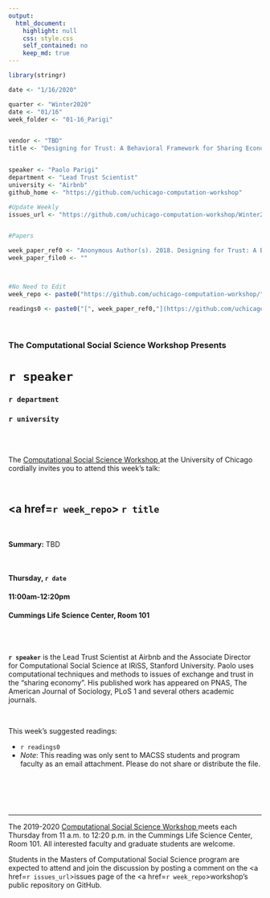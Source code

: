 ```yaml
---
output:
  html_document:
    highlight: null
    css: style.css
    self_contained: no
    keep_md: true
---
```


```r
library(stringr)

date <- "1/16/2020"

quarter <- "Winter2020"
date <- "01/16"
week_folder <- "01-16_Parigi"


vendor <- "TBD"
title <- "Designing for Trust: A Behavioral Framework for Sharing Economy Platforms"


speaker <- "Paolo Parigi"
department <- "Lead Trust Scientist"
university <- "Airbnb"
github_home <- "https://github.com/uchicago-computation-workshop"

#Update Weekly
issues_url <- "https://github.com/uchicago-computation-workshop/Winter2020/issues/2"


#Papers

week_paper_ref0 <- "Anonymous Author(s). 2018. Designing for Trust: A Behavioral Framework for Sharing Economy Platforms' *The Web Conference ’20: The Web Conference,* April 20–24, 2020, Taipei, Taiwan. ACM, New York, NY, USA."
week_paper_file0 <- ""



#No Need to Edit
week_repo <- paste0("https://github.com/uchicago-computation-workshop/",quarter,"/tree/master/",week_folder)

readings0 <- paste0("[", week_paper_ref0,"](https://github.com/uchicago-computation-workshop/",quarter,"/blob/master/", week_folder,"/",week_paper_file0,")")


```



<br>

<h3 class=pfblock-header> The Computational Social Science Workshop Presents </h3>

<h1 class=pfblock-header3> `r speaker` </h1>
<h3 class=pfblock-header3> `r department` </h3>
<h3 class=pfblock-header3> `r university` </h3>

<br><br>



<p class=pfblock-header3>The <a href="https://macss.uchicago.edu/content/computation-workshop"> Computational Social Science Workshop </a> at the University of Chicago cordially invites you to attend this week's talk:</p>



<br>

<div class=pfblock-header3>
<h2 class=pfblock-header>
  <a href=`r week_repo`> `r title` </a>
</h2>

<br>
</div>



<p class=footertext2>

**Summary:** TBD


</p>

<br>

<h4 class=pfblock-header3> Thursday, `r date` </h4>
<h4 class=pfblock-header3> 11:00am-12:20pm </h4>
<h4 class=pfblock-header3> Cummings Life Science Center, Room 101 </h4>

<!-- <br> -->

<!-- <p class=pfblock-header3>A light lunch will be provided by `r vendor`.</p> -->

<br><br>

<p class=footertext2>

**`r speaker`** is the Lead Trust Scientist at Airbnb and the Associate Director for Computational Social Science at IRiSS, Stanford University. Paolo uses computational techniques and methods to issues of exchange and trust in the “sharing economy”. His published work has appeared on PNAS, The American Journal of Sociology, PLoS 1 and several others academic journals.
</p>


<br>

This week's suggested readings:

- `r readings0`
- *Note*: This reading was only sent to MACSS students and program faculty as an email attachment. Please do not share or distribute the file.


<br>

<br><br>

---

<p class=footertext> The 2019-2020 <a href="https://macss.uchicago.edu/content/computation-workshop"> Computational Social Science Workshop </a> meets each Thursday from 11 a.m. to 12:20 p.m. in the Cummings Life Science Center, Room 101. All interested faculty and graduate students are welcome.</p>




<p class=footertext>Students in the Masters of Computational Social Science program are expected to attend and join the discussion by posting a comment on the <a href=`r issues_url`>issues page</a> of the <a href=`r week_repo`>workshop's public repository on GitHub.</a></p>
